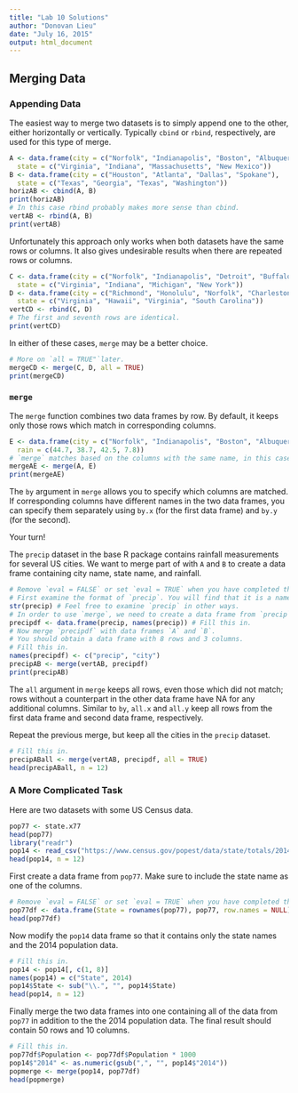 ---
title: "Lab 10 Solutions"
author: "Donovan Lieu"
date: "July 16, 2015"
output: html_document
---

## Merging Data

### Appending Data

The easiest way to merge two datasets is to simply append one to the other, either horizontally or vertically.
Typically `cbind` or `rbind`, respectively, are used for this type of merge.

```{r}
A <- data.frame(city = c("Norfolk", "Indianapolis", "Boston", "Albuquerque"),
  state = c("Virginia", "Indiana", "Massachusetts", "New Mexico"))
B <- data.frame(city = c("Houston", "Atlanta", "Dallas", "Spokane"),
  state = c("Texas", "Georgia", "Texas", "Washington"))
horizAB <- cbind(A, B)
print(horizAB)
# In this case rbind probably makes more sense than cbind.
vertAB <- rbind(A, B)
print(vertAB)
```

Unfortunately this approach only works when both datasets have the same rows or columns.
It also gives undesirable results when there are repeated rows or columns.

```{r}
C <- data.frame(city = c("Norfolk", "Indianapolis", "Detroit", "Buffalo"),
  state = c("Virginia", "Indiana", "Michigan", "New York"))
D <- data.frame(city = c("Richmond", "Honolulu", "Norfolk", "Charleston"),
  state = c("Virginia", "Hawaii", "Virginia", "South Carolina"))
vertCD <- rbind(C, D)
# The first and seventh rows are identical.
print(vertCD)
```

In either of these cases, `merge` may be a better choice.

```{r}
# More on `all = TRUE"`later.
mergeCD <- merge(C, D, all = TRUE)
print(mergeCD)
```

### `merge`

The `merge` function combines two data frames by row.
By default, it keeps only those rows which match in corresponding columns.

```{r}
E <- data.frame(city = c("Norfolk", "Indianapolis", "Boston", "Albuquerque"),
  rain = c(44.7, 38.7, 42.5, 7.8))
# `merge` matches based on the columns with the same name, in this case `city`.
mergeAE <- merge(A, E)
print(mergeAE)
```

The `by` argument in `merge` allows you to specify which columns are matched.
If corresponding columns have different names in the two data frames, you can specify them separately using `by.x` (for the first data frame) and `by.y` (for the second).

Your turn!

The `precip` dataset in the base R package contains rainfall measurements for several US cities.
We want to merge part of with `A` and `B` to create a data frame containing city name, state name, and rainfall.

```{r}
# Remove `eval = FALSE` or set `eval = TRUE` when you have completed this code chunk.
# First examine the format of `precip`. You will find that it is a named vector.
str(precip) # Feel free to examine `precip` in other ways.
# In order to use `merge`, we need to create a data frame from `precip`.
precipdf <- data.frame(precip, names(precip)) # Fill this in.
# Now merge `precipdf` with data frames `A` and `B`.
# You should obtain a data frame with 8 rows and 3 columns.
# Fill this in.
names(precipdf) <- c("precip", "city")
precipAB <- merge(vertAB, precipdf)
print(precipAB)
```

The `all` argument in `merge` keeps all rows, even those which did not match; rows without a counterpart in the other data frame have NA for any additional columns.
Similar to `by`, `all.x` and `all.y` keep all rows from the first data frame and second data frame, respectively.

Repeat the previous merge, but keep all the cities in the `precip` dataset.

```{r}
# Fill this in.
precipABall <- merge(vertAB, precipdf, all = TRUE)
head(precipABall, n = 12)
```

### A More Complicated Task

Here are two datasets with some US Census data.

```{r}
pop77 <- state.x77
head(pop77)
library("readr")
pop14 <- read_csv("https://www.census.gov/popest/data/state/totals/2014/tables/NST-EST2014-01.csv", skip = 3)
head(pop14, n = 12)
```

First create a data frame from `pop77`.
Make sure to include the state name as one of the columns.

```{r}
# Remove `eval = FALSE` or set `eval = TRUE` when you have completed this code chunk.
pop77df <- data.frame(State = rownames(pop77), pop77, row.names = NULL) # Fill this in.
head(pop77df)
```

Now modify the `pop14` data frame so that it contains only the state names and the 2014 population data.

```{r}
# Fill this in.
pop14 <- pop14[, c(1, 8)]
names(pop14) = c("State", 2014)
pop14$State <- sub("\\.", "", pop14$State)
head(pop14, n = 12)
```

Finally merge the two data frames into one containing all of the data from `pop77` in addition to the the 2014 population data.
The final result should contain 50 rows and 10 columns.

```{r}
# Fill this in.
pop77df$Population <- pop77df$Population * 1000
pop14$"2014" <- as.numeric(gsub(",", "", pop14$"2014"))
popmerge <- merge(pop14, pop77df)
head(popmerge)
```
